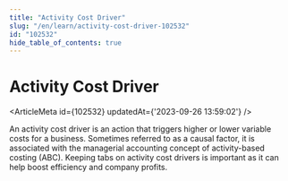```yaml
---
title: "Activity Cost Driver"
slug: "/en/learn/activity-cost-driver-102532"
id: "102532"
hide_table_of_contents: true
---
```



# Activity Cost Driver

<ArticleMeta id={102532} updatedAt={'2023-09-26 13:59:02'} />
<div className='border-solid border-b border-t-0 my-4 border-[var(--ifm-color-gray-300)]' />

An activity cost driver is an action that triggers higher or lower variable costs for a business. Sometimes referred to as a causal factor, it is associated with the managerial accounting concept of activity-based costing (ABC). Keeping tabs on activity cost drivers is important as it can help boost efficiency and company profits.
